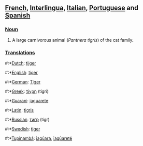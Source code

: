 ==[[French]], [[Interlingua]], [[Italian]], [[Portuguese]] and [[Spanish]]==
===[[Noun]]===
#A large carnivorous animal (''Panthera tigris'') of the cat family.
===[[Translation]]s===
#:*[[Dutch]]: [[tijger]]
#:*[[English]]: [[tiger]]
#:*[[German]]: [[Tiger]]
#:*[[Greek]]: [[τίγρη]] (tigri)
#:*[[Guarani]]: [[jaguarete]]
#:*[[Latin]]: [[tigris]]
#:*[[Russian]]: [[тигр]] (tigr)
#:*[[Swedish]]: [[tiger]]
#:*[[Tupinambá]]: [[îagûara]], [[îagûareté]]